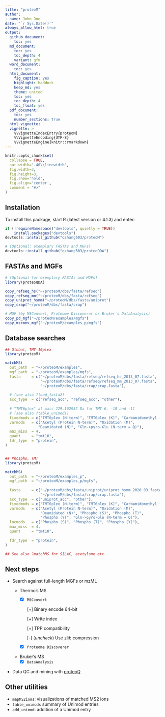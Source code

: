 ```yaml
---
title: "proteoM"
author:
- name: John Doe
date: "`r Sys.Date()`"
always_allow_html: true
output:
  github_document:
    toc: yes
  md_document:
    toc: yes
    toc_depth: 4
    variant: gfm
  word_document:
    toc: yes
  html_document:
    fig_caption: yes
    highlight: haddock
    keep_md: yes
    theme: united
    toc: yes
    toc_depth: 4
    toc_float: yes
  pdf_document:
    toc: yes
    number_sections: true
  html_vignette: 
  vignette: >
    %\VignetteIndexEntry{proteoM}
    %\VignetteEncoding{UTF-8}`
    %\VignetteEngine{knitr::rmarkdown}
---
```


```r
knitr::opts_chunk$set(
  collapse = TRUE,
  out.width='.40\\linewidth',
  fig.width=3,
  fig.height=3,
  fig.show='hold',
  fig.align='center',
  comment = "#>"
)
```

## Installation

To install this package, start R (latest version or 4.1.3) and enter:

```r
if (!requireNamespace("devtools", quietly = TRUE))
    install.packages("devtools")
devtools::install_github("qzhang503/proteoM")

# (Optional: exemplary FASTAs and MGFs)
devtools::install_github("qzhang503/proteoQDA")
```

## FASTAs and MGFs

``` r
# (Optional for exemplary FASTAs and MGFs)
library(proteoQDA)

copy_refseq_hs("~/proteoM/dbs/fasta/refseq")
copy_refseq_mm("~/proteoM/dbs/fasta/refseq")
copy_uniprot_hsmm("~/proteoM/dbs/fasta/uniprot")
copy_crap("~/proteoM/dbs/fasta/crap")

# MGF (by MSConvert, Proteome Discoverer or Bruker's DataAnalysis)
copy_pd_mgf("~/proteoM/examples/mgfs")
copy_msconv_mgf("~/proteoM/examples_p/mgfs")
```

## Database searches

``` r
## Global, TMT-10plex
library(proteoM)

matchMS(
  out_path  = "~/proteoM/examples", 
  mgf_path  = "~/proteoM/examples/mgfs",
  fasta     = c("~/proteoM/dbs/fasta/refseq/refseq_hs_2013_07.fasta", 
                "~/proteoM/dbs/fasta/refseq/refseq_mm_2013_07.fasta", 
                "~/proteoM/dbs/fasta/crap/crap.fasta"), 
  
  # (see also ?load_fasta2)
  acc_type  = c("refseq_acc", "refseq_acc", "other"), 
  
  # "TMT6plex" at mass 229.162932 Da for TMT-6, -10 and -11 
  # (see also ?table_unimods)
  fixedmods = c("TMT6plex (N-term)", "TMT6plex (K)", "Carbamidomethyl (C)"),
  varmods   = c("Acetyl (Protein N-term)", "Oxidation (M)",
               "Deamidated (N)", "Gln->pyro-Glu (N-term = Q)"),
  max_miss  = 4, 
  quant     = "tmt10", 
  fdr_type  = "protein", 
)


## Phospho, TMT
library(proteoM)

matchMS(
  out_path  = "~/proteoM/examples_p", 
  mgf_path  = "~/proteoM/examples_p/mgfs",
  
  fasta     = c("~/proteoM/dbs/fasta/uniprot/uniprot_hsmm_2020_03.fasta", 
                "~/proteoM/dbs/fasta/crap/crap.fasta"), 
  acc_type  = c("uniprot_acc", "other"), 
  fixedmods = c("TMT6plex (N-term)", "TMT6plex (K)", "Carbamidomethyl (C)"), 
  varmods   = c("Acetyl (Protein N-term)", "Oxidation (M)", 
                "Deamidated (N)", "Phospho (S)", "Phospho (T)", 
                "Phospho (Y)", "Gln->pyro-Glu (N-term = Q)"), 
  locmods   = c("Phospho (S)", "Phospho (T)", "Phospho (Y)"), 
  max_miss  = 4, 
  quant     = "tmt10", 
  
  fdr_type  = "protein",
)

## See also ?matchMS for SILAC, acetylome etc.
```

## Next steps

-   Search against full-length MGFs or mzML

    -   Thermo's MS
        -   [x] `MSConvert`

            [+] Binary encode 64-bit

            [+] Write index

            [+] TPP compatibility

            [-] (*uncheck*) Use zlib compression

        -   [x] `Proteome Discoverer`
    -   Bruker's MS
        -   [x] `DataAnalysis`

-   Data QC and mining with [proteoQ](https://github.com/qzhang503/proteoQ/)

## Other utilities

-   `mapMS2ions`: visualizations of matched MS2 ions
-   `table_unimods` summary of Unimod entries
-   `add_unimod`: addition of a Unimod entry
